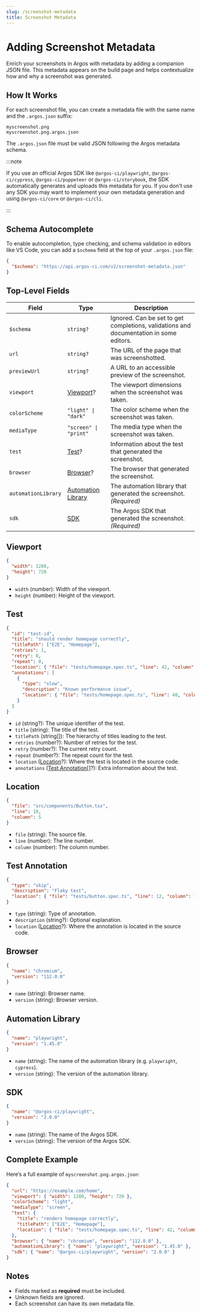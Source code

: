 ```yaml
---
slug: /screenshot-metadata
title: Screenshot Metadata
---
```


# Adding Screenshot Metadata

Enrich your screenshots in Argos with metadata by adding a companion JSON file. This metadata appears on the build page and helps contextualize how and why a screenshot was generated.

## How It Works

For each screenshot file, you can create a metadata file with the same name and the `.argos.json` suffix:

```
myscreenshot.png
myscreenshot.png.argos.json
```

The `.argos.json` file must be valid JSON following the Argos metadata schema.

:::note

If you use an official Argos SDK like `@argos-ci/playwright`, `@argos-ci/cypress`, `@argos-ci/puppeteer` or `@argos-ci/storybook`, the SDK automatically generates and uploads this metadata for you. If you don't use any SDK you may want to implement your own metadata generation and using `@argos-ci/core` or `@argos-ci/cli`.

:::

## Schema Autocomplete

To enable autocompletion, type checking, and schema validation in editors like VS Code, you can add a `$schema` field at the top of your `.argos.json` file:

```json
{
  "$schema": "https://api.argos-ci.com/v2/screenshot-metadata.json"
}
```

## Top-Level Fields

| Field               | Type                                      | Description                                                                            |
| ------------------- | ----------------------------------------- | -------------------------------------------------------------------------------------- |
| `$schema`           | `string?`                                 | Ignored. Can be set to get completions, validations and documentation in some editors. |
| `url`               | `string?`                                 | The URL of the page that was screenshotted.                                            |
| `previewUrl`        | `string?`                                 | A URL to an accessible preview of the screenshot.                                      |
| `viewport`          | [Viewport](#viewport)?                    | The viewport dimensions when the screenshot was taken.                                 |
| `colorScheme`       | `"light" \| "dark" `                      | The color scheme when the screenshot was taken.                                        |
| `mediaType`         | `"screen" \| "print" `                    | The media type when the screenshot was taken.                                          |
| `test`              | [Test](#test)?                            | Information about the test that generated the screenshot.                              |
| `browser`           | [Browser](#browser)?                      | The browser that generated the screenshot.                                             |
| `automationLibrary` | [Automation Library](#automation-library) | The automation library that generated the screenshot. _(Required)_                     |
| `sdk`               | [SDK](#sdk)                               | The Argos SDK that generated the screenshot. _(Required)_                              |

## Viewport

```json
{
  "width": 1280,
  "height": 720
}
```

- `width` (number): Width of the viewport.
- `height` (number): Height of the viewport.

## Test

```json
{
  "id": "test-id",
  "title": "should render homepage correctly",
  "titlePath": ["E2E", "Homepage"],
  "retries": 1,
  "retry": 0,
  "repeat": 0,
  "location": { "file": "tests/homepage.spec.ts", "line": 42, "column": 3 },
  "annotations": [
    {
      "type": "slow",
      "description": "Known performance issue",
      "location": { "file": "tests/homepage.spec.ts", "line": 40, "column": 1 }
    }
  ]
}
```

- `id` (string?): The unique identifier of the test.
- `title` (string): The title of the test.
- `titlePath` (string[]): The hierarchy of titles leading to the test.
- `retries` (number?): Number of retries for the test.
- `retry` (number?): The current retry count.
- `repeat` (number?): The repeat count for the test.
- `location` ([Location](#location)?): Where the test is located in the source code.
- `annotations` ([Test Annotation](#test-annotation)[]?): Extra information about the test.

## Location

```json
{
  "file": "src/components/Button.tsx",
  "line": 10,
  "column": 5
}
```

- `file` (string): The source file.
- `line` (number): The line number.
- `column` (number): The column number.

## Test Annotation

```json
{
  "type": "skip",
  "description": "Flaky test",
  "location": { "file": "tests/button.spec.ts", "line": 12, "column": 1 }
}
```

- `type` (string): Type of annotation.
- `description` (string?): Optional explanation.
- `location` ([Location](#location)?): Where the annotation is located in the source code.

## Browser

```json
{
  "name": "chromium",
  "version": "112.0.0"
}
```

- `name` (string): Browser name.
- `version` (string): Browser version.

## Automation Library

```json
{
  "name": "playwright",
  "version": "1.45.0"
}
```

- `name` (string): The name of the automation library (e.g. `playwright`, `cypress`).
- `version` (string): The version of the automation library.

## SDK

```json
{
  "name": "@argos-ci/playwright",
  "version": "2.0.0"
}
```

- `name` (string): The name of the Argos SDK.
- `version` (string): The version of the Argos SDK.

## Complete Example

Here’s a full example of `myscreenshot.png.argos.json`:

```json
{
  "url": "https://example.com/home",
  "viewport": { "width": 1280, "height": 720 },
  "colorScheme": "light",
  "mediaType": "screen",
  "test": {
    "title": "renders homepage correctly",
    "titlePath": ["E2E", "Homepage"],
    "location": { "file": "tests/homepage.spec.ts", "line": 42, "column": 3 }
  },
  "browser": { "name": "chromium", "version": "112.0.0" },
  "automationLibrary": { "name": "playwright", "version": "1.45.0" },
  "sdk": { "name": "@argos-ci/playwright", "version": "2.0.0" }
}
```

## Notes

- Fields marked as **required** must be included.
- Unknown fields are ignored.
- Each screenshot can have its own metadata file.
